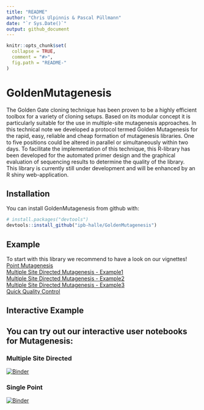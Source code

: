 ```yaml
---
title: "README"
author: "Chris Ulpinnis & Pascal Püllmann"
date: "`r Sys.Date()`"
output: github_document
---
```


<!-- README.md is generated from README.Rmd. Please edit that file -->

```r
knitr::opts_chunk$set(
  collapse = TRUE,
  comment = "#>",
  fig.path = "README-"
)
```

# GoldenMutagenesis

The Golden Gate cloning technique has been proven to be a highly efficient toolbox for a variety of cloning setups. Based on its modular concept it is particularly suitable for the use in multiple-site mutagenesis approaches. In this technical note we developed a protocol termed Golden Mutagenesis for the rapid, easy, reliable and cheap formation of mutagenesis libraries. One to five positions could be altered in parallel or simultaneously within two days. To facilitate the implementation of this technique, this R-library has been developed for the automated primer design and the graphical evaluation of sequencing results to determine the quality of the library.    
This library is currently still under development and will be enhanced by an R shiny web-application.   

## Installation

You can install GoldenMutagenesis from github with:

```r
# install.packages("devtools")
devtools::install_github("ipb-halle/GoldenMutagenesis")
```

## Example

To start with this library we recommend to have a look on our vignettes!   
[Point Mutagenesis](https://github.com/ipb-halle/GoldenMutagenesis/blob/master/vignettes/Point_Mutagenesis.md)    \
[Multiple Site Directed Mutagenesis - Example1](https://github.com/ipb-halle/GoldenMutagenesis/blob/master/vignettes/MSD.md)    \
[Multiple Site Directed Mutagenesis - Example2](https://github.com/ipb-halle/GoldenMutagenesis/blob/master/vignettes/MSD2.md)    \
[Multiple Site Directed Mutagenesis - Example3](https://github.com/ipb-halle/GoldenMutagenesis/blob/master/vignettes/MSD3.md)    \
[Quick Quality Control](https://github.com/ipb-halle/GoldenMutagenesis/blob/master/vignettes/QQC.md)    \


Interactive Example
-------

## You can try out our interactive user notebooks for Mutagenesis: 
### Multiple Site Directed
 
[![Binder](https://mybinder.org/badge.svg)](https://mybinder.org/v2/gh/ipb-halle/GoldenMutagenesis/binder?filepath=notebooks%2FMSD_USER.ipynb)\

### Single Point
[![Binder](https://mybinder.org/badge.svg)](https://mybinder.org/v2/gh/ipb-halle/GoldenMutagenesis/binder?filepath=notebooks%2FSPM_USER.ipynb)